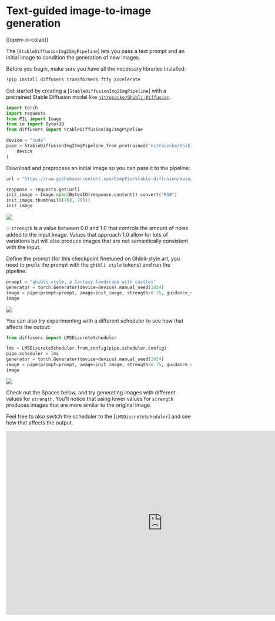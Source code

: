 <!--Copyright 2023 The HuggingFace Team. All rights reserved.

Licensed under the Apache License, Version 2.0 (the "License"); you may not use this file except in compliance with
the License. You may obtain a copy of the License at

http://www.apache.org/licenses/LICENSE-2.0

Unless required by applicable law or agreed to in writing, software distributed under the License is distributed on
an "AS IS" BASIS, WITHOUT WARRANTIES OR CONDITIONS OF ANY KIND, either express or implied. See the License for the
specific language governing permissions and limitations under the License.
-->

# Text-guided image-to-image generation

[[open-in-colab]]

The [`StableDiffusionImg2ImgPipeline`] lets you pass a text prompt and an initial image to condition the generation of new images.

Before you begin, make sure you have all the necessary libraries installed:

```bash
!pip install diffusers transformers ftfy accelerate
```

Get started by creating a [`StableDiffusionImg2ImgPipeline`] with a pretrained Stable Diffusion model like [`nitrosocke/Ghibli-Diffusion`](https://huggingface.co/nitrosocke/Ghibli-Diffusion).

```python
import torch
import requests
from PIL import Image
from io import BytesIO
from diffusers import StableDiffusionImg2ImgPipeline

device = "cuda"
pipe = StableDiffusionImg2ImgPipeline.from_pretrained("nitrosocke/Ghibli-Diffusion", torch_dtype=torch.float16).to(
    device
)
```

Download and preprocess an initial image so you can pass it to the pipeline:

```python
url = "https://raw.githubusercontent.com/CompVis/stable-diffusion/main/assets/stable-samples/img2img/sketch-mountains-input.jpg"

response = requests.get(url)
init_image = Image.open(BytesIO(response.content)).convert("RGB")
init_image.thumbnail((768, 768))
init_image
```

<div class="flex justify-center">
    <img src="https://huggingface.co/datasets/YiYiXu/test-doc-assets/resolve/main/image_2_image_using_diffusers_cell_8_output_0.jpeg"/>
</div>

<Tip>

💡 `strength` is a value between 0.0 and 1.0 that controls the amount of noise added to the input image. Values that approach 1.0 allow for lots of variations but will also produce images that are not semantically consistent with the input.

</Tip>

Define the prompt (for this checkpoint finetuned on Ghibli-style art, you need to prefix the prompt with the `ghibli style` tokens) and run the pipeline:

```python
prompt = "ghibli style, a fantasy landscape with castles"
generator = torch.Generator(device=device).manual_seed(1024)
image = pipe(prompt=prompt, image=init_image, strength=0.75, guidance_scale=7.5, generator=generator).images[0]
image
```

<div class="flex justify-center">
    <img src="https://huggingface.co/datasets/huggingface/documentation-images/resolve/main/diffusers/ghibli-castles.png"/>
</div>

You can also try experimenting with a different scheduler to see how that affects the output:

```python
from diffusers import LMSDiscreteScheduler

lms = LMSDiscreteScheduler.from_config(pipe.scheduler.config)
pipe.scheduler = lms
generator = torch.Generator(device=device).manual_seed(1024)
image = pipe(prompt=prompt, image=init_image, strength=0.75, guidance_scale=7.5, generator=generator).images[0]
image
```

<div class="flex justify-center">
    <img src="https://huggingface.co/datasets/huggingface/documentation-images/resolve/main/diffusers/lms-ghibli.png"/>
</div>

Check out the Spaces below, and try generating images with different values for `strength`. You'll notice that using lower values for `strength` produces images that are more similar to the original image.

Feel free to also switch the scheduler to the [`LMSDiscreteScheduler`] and see how that affects the output.

<iframe
	src="https://stevhliu-ghibli-img2img.hf.space"
	frameborder="0"
	width="850"
	height="500"
></iframe>
